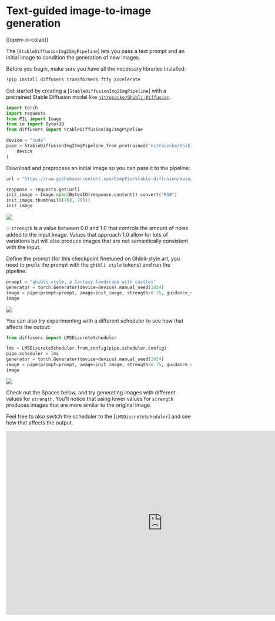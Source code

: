 <!--Copyright 2023 The HuggingFace Team. All rights reserved.

Licensed under the Apache License, Version 2.0 (the "License"); you may not use this file except in compliance with
the License. You may obtain a copy of the License at

http://www.apache.org/licenses/LICENSE-2.0

Unless required by applicable law or agreed to in writing, software distributed under the License is distributed on
an "AS IS" BASIS, WITHOUT WARRANTIES OR CONDITIONS OF ANY KIND, either express or implied. See the License for the
specific language governing permissions and limitations under the License.
-->

# Text-guided image-to-image generation

[[open-in-colab]]

The [`StableDiffusionImg2ImgPipeline`] lets you pass a text prompt and an initial image to condition the generation of new images.

Before you begin, make sure you have all the necessary libraries installed:

```bash
!pip install diffusers transformers ftfy accelerate
```

Get started by creating a [`StableDiffusionImg2ImgPipeline`] with a pretrained Stable Diffusion model like [`nitrosocke/Ghibli-Diffusion`](https://huggingface.co/nitrosocke/Ghibli-Diffusion).

```python
import torch
import requests
from PIL import Image
from io import BytesIO
from diffusers import StableDiffusionImg2ImgPipeline

device = "cuda"
pipe = StableDiffusionImg2ImgPipeline.from_pretrained("nitrosocke/Ghibli-Diffusion", torch_dtype=torch.float16).to(
    device
)
```

Download and preprocess an initial image so you can pass it to the pipeline:

```python
url = "https://raw.githubusercontent.com/CompVis/stable-diffusion/main/assets/stable-samples/img2img/sketch-mountains-input.jpg"

response = requests.get(url)
init_image = Image.open(BytesIO(response.content)).convert("RGB")
init_image.thumbnail((768, 768))
init_image
```

<div class="flex justify-center">
    <img src="https://huggingface.co/datasets/YiYiXu/test-doc-assets/resolve/main/image_2_image_using_diffusers_cell_8_output_0.jpeg"/>
</div>

<Tip>

💡 `strength` is a value between 0.0 and 1.0 that controls the amount of noise added to the input image. Values that approach 1.0 allow for lots of variations but will also produce images that are not semantically consistent with the input.

</Tip>

Define the prompt (for this checkpoint finetuned on Ghibli-style art, you need to prefix the prompt with the `ghibli style` tokens) and run the pipeline:

```python
prompt = "ghibli style, a fantasy landscape with castles"
generator = torch.Generator(device=device).manual_seed(1024)
image = pipe(prompt=prompt, image=init_image, strength=0.75, guidance_scale=7.5, generator=generator).images[0]
image
```

<div class="flex justify-center">
    <img src="https://huggingface.co/datasets/huggingface/documentation-images/resolve/main/diffusers/ghibli-castles.png"/>
</div>

You can also try experimenting with a different scheduler to see how that affects the output:

```python
from diffusers import LMSDiscreteScheduler

lms = LMSDiscreteScheduler.from_config(pipe.scheduler.config)
pipe.scheduler = lms
generator = torch.Generator(device=device).manual_seed(1024)
image = pipe(prompt=prompt, image=init_image, strength=0.75, guidance_scale=7.5, generator=generator).images[0]
image
```

<div class="flex justify-center">
    <img src="https://huggingface.co/datasets/huggingface/documentation-images/resolve/main/diffusers/lms-ghibli.png"/>
</div>

Check out the Spaces below, and try generating images with different values for `strength`. You'll notice that using lower values for `strength` produces images that are more similar to the original image.

Feel free to also switch the scheduler to the [`LMSDiscreteScheduler`] and see how that affects the output.

<iframe
	src="https://stevhliu-ghibli-img2img.hf.space"
	frameborder="0"
	width="850"
	height="500"
></iframe>
